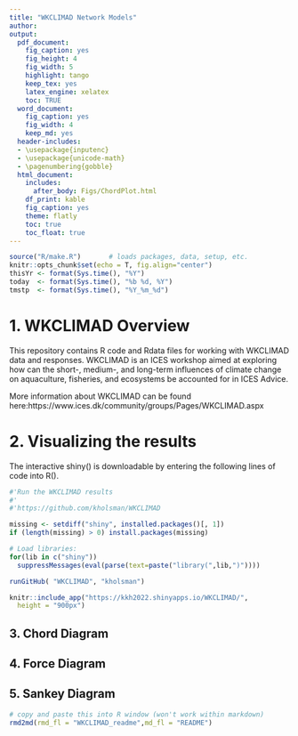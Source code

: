 ```yaml
---
title: "WKCLIMAD Network Models"
author: 
output:
  pdf_document:
    fig_caption: yes
    fig_height: 4
    fig_width: 5
    highlight: tango
    keep_tex: yes
    latex_engine: xelatex
    toc: TRUE
  word_document:
    fig_caption: yes
    fig_width: 4
    keep_md: yes
  header-includes:
  - \usepackage{inputenc}
  - \usepackage{unicode-math}
  - \pagenumbering{gobble}
  html_document:
    includes:
      after_body: Figs/ChordPlot.html
    df_print: kable
    fig_caption: yes
    theme: flatly
    toc: true
    toc_float: true
---
```


```r

source("R/make.R")       # loads packages, data, setup, etc.
knitr::opts_chunk$set(echo = T, fig.align="center")
thisYr <- format(Sys.time(), "%Y")
today  <- format(Sys.time(), "%b %d, %Y")
tmstp  <- format(Sys.time(), "%Y_%m_%d")
```


# 1. WKCLIMAD Overview

This repository contains R code and Rdata files for working with WKCLIMAD data and responses. WKCLIMAD is an ICES workshop aimed at exploring how can the short-, medium-, and long-term influences of climate change on aquaculture, fisheries, and ecosystems be accounted for in ICES Advice.

More information about WKCLIMAD can be found here:https://www.ices.dk/community/groups/Pages/WKCLIMAD.aspx


# 2. Visualizing the results

The interactive shiny() is downloadable by entering the following lines of code into R().


```r
#'Run the WKCLIMAD results
#'
#'https://github.com/kholsman/WKCLIMAD

missing <- setdiff("shiny", installed.packages()[, 1])
if (length(missing) > 0) install.packages(missing)

# Load libraries:
for(lib in c("shiny"))
  suppressMessages(eval(parse(text=paste("library(",lib,")"))))

runGitHub( "WKCLIMAD", "kholsman")


```

```r
knitr::include_app("https://kkh2022.shinyapps.io/WKCLIMAD/", 
  height = "900px")
```


## 3. Chord Diagram

<!-- ```{r showChoro1,echo=F} -->
<!-- # All defaults -->
<!-- htmltools::includeHTML("Figs/ChordPlot.html") -->
<!-- # include_graphics("Figs/ForcePlot.html") -->
<!-- ``` -->

## 4. Force Diagram

<!-- ```{r showChoro2,echo=F} -->
<!-- htmltools::includeHTML("Figs/ForcePlot.html") -->
<!-- ``` -->

## 5. Sankey Diagram

<!-- ```{r showChoro3,echo=F} -->
<!--  htmltools::includeHTML("Figs/SankeyPlot.html") -->
<!-- ``` -->

```r

# copy and paste this into R window (won't work within markdown)
rmd2md(rmd_fl = "WKCLIMAD_readme",md_fl = "README")

```

